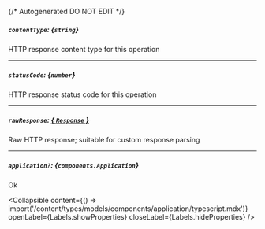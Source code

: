 {/* Autogenerated DO NOT EDIT  */}

##### `contentType`: *{`string`}*
HTTP response content type for this operation

---
##### `statusCode`: *{`number`}*
HTTP response status code for this operation

---
##### `rawResponse`: [*{ `Response` }*](https://developer.mozilla.org/en-US/docs/Web/API/Response)
Raw HTTP response; suitable for custom response parsing

---
##### `application?`: *{`components.Application`}*
Ok

<Collapsible content={() => import('/content/types/models/components/application/typescript.mdx')} openLabel={Labels.showProperties} closeLabel={Labels.hideProperties} />



